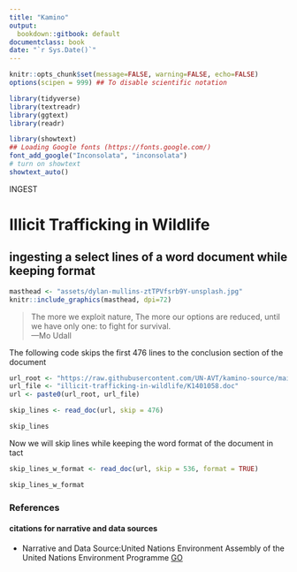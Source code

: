 ```yaml
---
title: "Kamino"
output:
  bookdown::gitbook: default
documentclass: book
date: "`r Sys.Date()`"
---
```


```r

knitr::opts_chunk$set(message=FALSE, warning=FALSE, echo=FALSE)
options(scipen = 999) ## To disable scientific notation

library(tidyverse)
library(textreadr)
library(ggtext)
library(readr)

library(showtext)
## Loading Google fonts (https://fonts.google.com/)
font_add_google("Inconsolata", "inconsolata")
# turn on showtext
showtext_auto()

```

INGEST  

# Illicit Trafficking in Wildlife
## ingesting a select lines of a word document while keeping format


```r

masthead <- "assets/dylan-mullins-ztTPVfsrb9Y-unsplash.jpg"
knitr::include_graphics(masthead, dpi=72)

```

>The more we exploit nature, The more our options are reduced, until we have only one: to fight for survival.\
---Mo Udall\


The following code skips the first 476 lines to the conclusion section of the document
```r


url_root <- "https://raw.githubusercontent.com/UN-AVT/kamino-source/main/sources/0-shared/data/"
url_file <- "illicit-trafficking-in-wildlife/K1401058.doc"
url <- paste0(url_root, url_file)

skip_lines <- read_doc(url, skip = 476)

skip_lines


```




Now we will skip lines while keeping the word format of the document in tact
```r


skip_lines_w_format <- read_doc(url, skip = 536, format = TRUE)

skip_lines_w_format
```

### References
#### citations for narrative and data sources

* Narrative and Data Source:United Nations Environment Assembly of the United Nations Environment Programme [GO](https://digitallibrary.un.org/record/3943298){target="_blank"}
